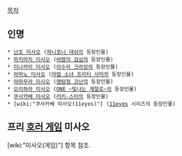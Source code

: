 [[목차]]
== 인명 ==
 * [[난조 미사오]] ([[파니포니 대쉬]]의 등장인물)
 * [[마키마치 미사오]] ([[바람의 검심]]의 등장인물)
 * [[미나카미 미사오]] ([[아수라 크라잉]]의 등장인물)
 * [[아마노 미사오]] ([[마법 소녀 프리티 사미]]의 등장인물)
 * [[야마무라 미사오]] ([[명탐정 코난]]의 등장인물)
 * [[오리하라 미사오]] ([[ONE ~빛나는 계절로~]]의 등장인물)
 * [[쿠사카베 미사오]] ([[러키☆스타]]의 등장인물)
 * [wiki:"쿠사카베 미사오(11eyes)"] ([[11eyes]] 시리즈의 등장인물)

== 프리 [[호러 게임]] 미사오 ==
[wiki:"미사오(게임)"] 항목 참조.
